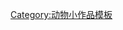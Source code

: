 {{Asbox
| image     = Nerr0328.jpg
| pix       = 40x30
| subject   = 
| qualifier = 與[[环节动物门]]相關
| category  = 环节动物小作品
| tempsort  =  
| name      = Template:Annelida-stub
}}<noinclude>
[[Category:动物小作品模板]]
</noinclude>